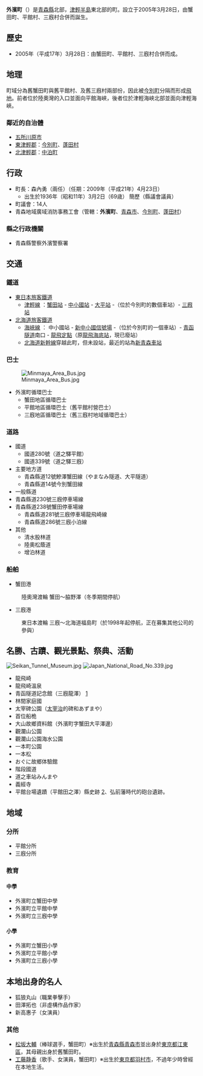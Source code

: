 {{coord|41|02|35.7|N|140|37|56.4|E|region:JP|display=title}}
{{日本町村|
自治體名=外濱|
町村=町|
圖像=[[File:Obi_Island_and_Port_of_Tappi_01.jpg|240px]]|
圖像說明=[[帶島|帶島]]與[[龍飛漁港|龍飛漁港]]|
町村章=[[File:Emblem_of_Sotogahama,_Aomori.svg|100px]]|
日文原名=外ヶ浜町|
平假名=そとがはままち|
羅馬字拼音=Sotogahama-machi|
都道府縣=青森縣|
支廳=|
郡=東津輕郡|
編號=02307-8|
面積=229.92|
邊界未定=|
人口=6,174|
統計時間= 2014年12月1日|
自治體=[[五所川原市|五所川原市]]<br>[[東津輕郡|東津輕郡]][[今別町|今別町]]、[[蓬田村|蓬田村]]<br>[[北津輕郡|北津輕郡]][[中泊町|中泊町]]<br>（海的對岸）<br>[[北海道|北海道]][[松前郡|松前郡]][[福島町|福島町]]|
樹=[[松樹|松樹]]|
花=[[繡球花|繡球花]]|
鳥=[[海鷗|海鷗]]|
其他象徵物=|
其他象徵=|
郵遞區號=030-1393|
所在地=東津輕郡外濱町字蟹田高銅屋44-2<br>[[File:Sotogahama_town_hall.JPG|250px]]|
電話號碼=174-31-1111|
外部連結=http://www.town.sotogahama.lg.jp/|
經度=|
緯度=|
地圖=|
註記=
}}
'''外濱町'''（{{jpn|j=外ヶ浜町|hg=そとがはままち|rm=Sotogahama machi|f=y}}）是[[青森縣|青森縣]]北部，[[津輕半島|津輕半島]]東北部的町。設立于2005年3月28日，由蟹田町、平館村、三廐村合併而誕生。

== 歷史 ==
* 2005年（平成17年）3月28日：由蟹田町、平館村、三廐村合併而成。

== 地理 ==
町域分為舊蟹田町與舊平館村、及舊三廐村兩部份，因此被[[今別町|今別町]]分隔而形成[[飛地|飛地]]。前者位於陸奧灣的入口並面向平館海峽，後者位於津輕海峽北部並面向津輕海峽。
=== 鄰近的自治體 ===
* [[五所川原市|五所川原市]]
* [[東津輕郡|東津輕郡]]：[[今別町|今別町]]、[[蓬田村|蓬田村]]
* [[北津輕郡|北津輕郡]]：[[中泊町|中泊町]]

== 行政 ==
* 町長：森內勇（兩任）（任期：2009年（平成21年）4月23日）
** 出生於1936年（昭和11年）3月2日（69歳） 簡歷（縣議會議員）
* 町議會：14人
* 青森地域廣域消防事務工會（管轄：'''外濱町'''、[[青森市|青森市]]、[[今別町|今別町]]、[[蓬田村|蓬田村]]）
=== 縣之行政機關 ===
* 青森縣警察外濱警察署

== 交通 ==
=== 鐵道 ===
* [[東日本旅客鐵道|東日本旅客鐵道]]
** [[津輕線|津輕線]] ：[[蟹田站|蟹田站]] - [[中小國站|中小國站]] - [[大平站_(日本)|大平站]] -（位於今別町的數個車站）- [[三廐站|三廐站]]
* [[北海道旅客鐵道|北海道旅客鐵道]]
** [[海峽線|海峽線]] ： 中小國站 - [[新中小國信號場|新中小國信號場]] -（位於今別町的一個車站）- [[青函隧道|青函隧道]]南口 - [[龍飛定點|龍飛定點]]（原[[龍飛海底站|龍飛海底站]]，現已廢站）
** [[北海道新幹線|北海道新幹線]]穿越此町，但未設站，最近的站為[[新青森車站|新青森車站]]

=== 巴士 ===
[[File:Minmaya_Area_Bus.jpg|thumb]]
* 外濱町循環巴士
** 蟹田地區循環巴士
** 平館地區循環巴士（舊平館村營巴士）
** 三廐地區循環巴士（舊三廐村地域循環巴士）

=== 道路 ===
* 國道
** 國道280號（道之驛平館）
** 國道339號（道之驛三廐）
* 主要地方道
** 青森縣道12號鰺澤蟹田線（やまなみ隧道、大平隧道）
** 青森縣道14號今別蟹田線
* 一般縣道
* 青森縣道230號三廐停車場線
* 青森縣道238號蟹田停車場線
** 青森縣道281號三廐停車場龍飛崎線
** 青森縣道286號三廐小泊線
* 其他
** 清水股林道
** 陸奧松蔭道
** 增泊林道

=== 船舶 ===
* 蟹田港
: 陸奧灣渡輪 蟹田～脇野澤（冬季期間停航）
* 三廐港
: 東日本渡輪 三廐～北海道福島町（於1998年起停航，正在募集其他公司的參與）

== 名勝、古蹟、觀光景點、祭典、活動 ==
[[File:Seikan_Tunnel_Museum.jpg|thumb]]
[[File:Japan_National_Road_No.339.jpg|thumb]]
* 龍飛崎
* 龍飛崎溫泉
* 青函隧道記念館（三廐龍澤） [http://seikan-tunnel-museum.com/]{{Wayback|url=http://seikan-tunnel-museum.com/ |date=20090504115305 }}
* 林間家庭國
* 太宰碑公園（[[太宰治|太宰治]]的碑和あずまや）
* 首位船桅
* 大山故鄉資料館（外濱町字蟹田大平澤邊）
* 觀瀾山公園
* 觀瀾山公園海水公園
* 一本町公園
* 一本松
* おぐに故鄉体驗館
* 階段國道
* 道之車站みんまや
* 義經寺
* 平館台場遺蹟（平館田之澤）縣史跡 [http://www.pref.aomori.lg.jp/culture/kensiseki/20.html]{{Wayback|url=http://www.pref.aomori.lg.jp/culture/kensiseki/20.html |date=20141012202037 }}、弘前藩時代的砲台遺跡。

== 地域 ==
=== 分所 ===
* 平館分所
* 三廐分所
=== 教育 ===
==== 中學 ====
* 外濱町立蟹田中學
* 外濱町立平館中學
* 外濱町立三廐中學
==== 小學 ====
* 外濱町立蟹田小學
* 外濱町立平館小學
* 外濱町立三廐小學

== 本地出身的名人 ==
* 狐狼丸山（職業拳擊手）
* 田澤拓也（非虛構作品作家）
* 新高惠子（女演員）
=== 其他 ===
* [[松坂大輔|松坂大輔]]（棒球選手，蟹田町）※出生於[[青森縣|青森縣]][[青森市|青森市]]並出身於[[東京都|東京都]][[江東區_(東京都)|江東區]]，其母親出身於舊蟹田町。
* [[工藤静香|工藤静香]]（歌手、女演員，蟹田町）※出生於[[東京都|東京都]][[羽村市|羽村市]]，不過年少時曾經在本地生活。

{{青森縣}}